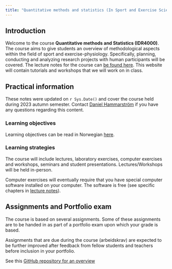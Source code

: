 ```yaml
---
title: "Quantitative methods and statistics (In Sport and Exercise Science)"
---
```


## Introduction

Welcome to the course **Quantitative methods and Statistics (IDR4000)**. The course aims to give students an overview of methodological aspects within the field of sport and exercise-physiology. Specifically, planning, conducting and analyzing research projects with human participants will be covered. The lecture notes for the course can [be found here](https://dhammarstrom.github.io/quant-methods/). This website will contain tutorials and workshops that we will work on in class.


## Practical information

These notes were updated on `r Sys.Date()` and cover the course held during 2023 autumn semester. Contact [Daniel Hammarström](mailto:daniel.hammarstrom@inn.no) if you have any questions regarding this content.

### Learning objectives
Learning objectives can be read in Norwegian [here](https://www.inn.no/content/view/full/163709/language/nor-NO).

### Learning strategies
The course will include lectures, laboratory exercises, computer exercises and workshops, seminars and student presentations. Lectures/Workshops will be held in-person.

Computer exercises will eventually require that you have special computer software installed on your computer. The software is free (see specific chapters in [lecture notes](https://dhammarstrom.github.io/quant-methods)).


## Assignments and Portfolio exam

The course is based on several assignments. Some of these assignments are to be handed in as part of a portfolio exam upon which your grade is based. 

Assignments that are due during the course (arbeidskrav) are expected to be further improved after feedback from fellow students and teachers before inclusion in your portfolio.

See this [GitHub repository for an overview](https://github.com/dhammarstrom/idr4000-student-assignments/)



